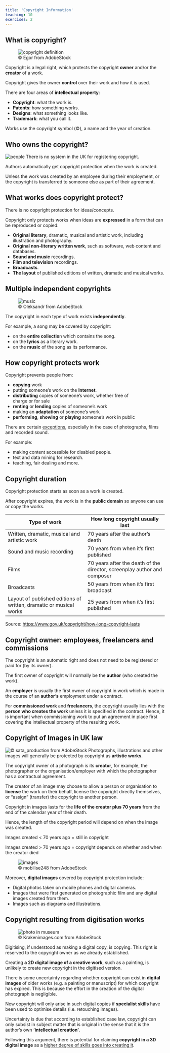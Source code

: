 ```yaml
---
title: 'Copyright Information'
teaching: 10
exercises: 2
---
```


## What is copyright?
![&copy; Egor from AdobeStock](fig/AdobeStock_144982728.jpeg){alt="copyright definition"}

Copyright is a legal right, which protects the copyright **owner** and/or the **creator** of a work.

Copyright gives the owner **control** over their work and how it is used.

There are four areas of **intellectual property**:

  - **Copyright**: what the work is. 
  - **Patents**: how something works.
  - **Designs**: what something looks like.
  - **Trademark**: what you call it.

Works use the copyright symbol (&copy;), a name and the year of creation.

## Who owns the copyright?

![&copy; warmworld from AdobeStock](fig/AdobeStock_366787827.jpeg){alt='people'}
There is no system in the UK for registering copyright. 

Authors automatically get copyright protection when the work is created.

Unless the work was created by an employee during their employment, or the copyright is transferred to someone else as part of their agreement. 

## What works does copyright protect?

There is no copyright protection for ideas/concepts. 

Copyright only protects  works when ideas are 
**expressed** in a form that can be reproduced or copied:

  - **Original literary**, dramatic, musical and artistic work, including illustration and photography.
  - **Original non-literary written work**, such as software, web content and databases.
  - **Sound and music** recordings.
  - **Film and television** recordings.
  - **Broadcasts**.
  - **The layout** of published editions of written, dramatic and musical works. 

## Multiple independent copyrights

![&copy; Oleksandr from AdobeStock](fig/AdobeStock_660476994.jpeg){alt='music'}

The copyright in each type of work exists 
**independently**.

For example, a song may be covered by copyright:

- on the **entire collectio**n which contains the song.
- on the **lyrics** as a literary work.
- on the **music** of the song as its performance.

## How copyright protects work

Copyright prevents people from:

  - **copying** work
  - putting someone's work on the **Internet**.
  - **distributing** copies of someone's work, whether free of     
  charge or for sale    
  - **renting** or **lending** copies of someone's work
  - making an **adaptation** of someone's work
  - **performing**, **showing** or **playing** someone's work in public

There are certain [exceptions](https://www.gov.uk/guidance/exceptions-to-copyright), 
especially in the case of photographs, 
films and recorded sound.

For example:

- making content accessible for disabled people.
- text and data mining for research.
- teaching, fair dealing and more.

## Copyright duration

Copyright protection starts as soon 
as a work is created. 

After copyright expires, 
the work is in the **public domain** 
so anyone can use or copy the works.

|  Type of work   | How long copyright usually last         |
|-----------------|-----------------|
| Written, dramatic, musical and artistic work      | 70 years after the author's death    |
| Sound and music recording    | 70 years from when it's first published    |
| Films    | 70 years after the death of the director, screenplay author and composer   |
| Broadcasts    | 50 years from when it's first broadcast    |
| Layout of published editions of written, dramatic or musical works    | 25 years from when it's first published    |

Source: [https://www.gov.uk/copyright/how-long-copyright-lasts](https://www.gov.uk/copyright/how-long-copyright-lasts)


## Copyright owner: employees, freelancers and commissions

The copyright is an automatic right and 
does not need to be registered 
or paid for (by its owner).

The first owner of copyright 
will normally be the **author**
(who created the work).

An **employer** is usually the 
first owner of copyright in work which 
is made in the course of an **author's** 
employment under a contract. 

For **commissioned work** and **freelancers**, the copyright 
usually lies with the **person who creates 
the work** unless
it is specified in the contract. Hence, it is 
important when commissioning work 
to put an agreement in place first 
covering the intellectual property of the 
resulting work.   

## Copyright of Images in UK law

![&copy; sata_production from AdobeStock](fig/AdobeStock_167942721.jpeg)
Photographs, illustrations and other 
images will generally be protected by 
copyright as **artistic works**.

The copyright owner of a photograph
is its **creator**, for example, 
the photographer or the 
organisation/employer with which 
the photographer has a contractual agreement.

The creator of an image may choose to allow 
a person or organisation to **license**
the work on their behalf, license the copyright 
directly themselves, or “assign” (transfer) 
the copyright to another person.

Copyright in images lasts for the 
**life of the creator plus 70 years** 
from the end of the calendar year 
of their death. 

Hence, the length 
of the copyright period will 
depend on when the image was created. 

Images created < 70 years ago = still in copyright

Images created > 70 years ago = copyright 
depends on whether and when the creator died

![&copy; mobilise248 from AdobeStock](fig/AdobeStock_158741015.jpeg){alt="images"}

Moreover, **digital images** covered by copyright 
protection include:

- Digital photos taken on mobile phones 
and digital cameras.
- Images that were first generated on 
photographic film and any digital images 
created from them.
- Images such as diagrams and illustrations.


## Copyright resulting from digitisation works


![&copy; Krakenimages.com from AdobeStock](fig/AdobeStock_629274991.jpeg){alt="photo in museum"}

Digitising, if understood as making a digital copy, is copying.
This right is reserved to the copyright owner as we already
established. 

Creating **a 2D digital image of a creative work**, 
such as a painting, is unlikely to create new copyright 
in the digitised version.

There is some uncertainty regarding whether 
copyright can exist in **digital images** 
of older works (e.g. a painting or
manuscript) for which copyright has expired.
This is because the effort in the creation of the 
digital photograph is negligible. 

New copyright will only arise in such digital copies 
if **specialist skills** have been used 
to optimise details (i.e. retouching images).

Uncertainty is due that according to established case law, 
copyright can only subsist in subject 
matter that is original in the sense that 
it is the author's own **‘intellectual creation'**.

Following this argument, there is potential 
for claiming **copyright in a 3D digital image** as a
[higher degree of skills goes into creating it](https://www.jisc.ac.uk/guides/3d-digitisation-and-intellectual-property-rights).


<!--## Database rights
An electronic database may be protected by copyright and database rights.

Database rights will cover a collection of copyrighted works.

Permission must have been obtained from the copyright holders for the use of their work.

Database rights are automatic and have no registration forms or fees and give the owner total control over their work. You can use, sell or lease it to a third party.

Database rights last for 15 years from creation, but if published during this time the term is 15 years from publication. -->  




